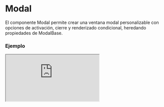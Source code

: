 
# Modal

El componente Modal permite crear una ventana modal personalizable con opciones de activación, cierre y renderizado condicional, heredando propiedades de ModalBase.

### Ejemplo

<Iframe src="https://fenextjs-component-storybook.vercel.app/iframe.html?args=&id=component-modal--index&viewMode=story" />

### Importacion

Para importar el componente Modal, se puede hacer desde fenextjs

```tsx copy
import { Modal } from "fenextjs";
```

### Parametros

| Parametro | Tipo | Requerido | Default | Descripcion |
| --------- | ---- | --------- | ------- | ----------- |
| ElementActionModalActive | ReactNode | no | undefined | Elemento que activa el modal al hacer clic. |
| disabledElementActionModalActive | boolean | no | false | Indica si el elemento activador del modal está deshabilitado. |
| onActive | function | no | undefined | Función que se ejecuta cuando el modal se activa. |
| activeByNameLocalStorage | boolean | no | false | Indica si el estado activo del modal se almacena en localStorage. |
| activeByNameContentLocalStorage | boolean | no | false | Determina si el contenido del modal activo se almacena en localStorage. |
| classNameElementActionModalActive | string | no | '' | Clase CSS para el elemento activador del modal. |
| classNameModal | ModalBaseClassProps | no | \{\} | Objeto que contiene las clases CSS personalizables del modal. |
| children | ReactNode | no | undefined | Contenido o elementos a mostrar dentro del modal. |
| active | boolean | no | undefined | Determina si el modal está activo. |
| onClose | function | no | undefined | Función que se ejecuta al cerrar el modal. |
| type | 'top' \| 'left' \| 'right' \| 'bottom' \| 'center' \| 'full' \| 'layout-grid' \| 'top-right' \| 'top-left' \| 'bottom-right' \| 'bottom-left' | no | 'center' | Define el tipo o la posición del modal. |
| typeClose | 'out' \| 'inset' \| 'none' | no | 'out' | Especifica el tipo de botón de cierre para el modal. |
| disabledClose | boolean | no | false | Indica si el cierre del modal está deshabilitado. |
| useRender | boolean | no | false | Determina si el modal usa renderizado condicional. |
| name | string | no | undefined | Nombre identificador del modal. |
| nameLocalStorage | string | no | undefined | Clave de almacenamiento en localStorage para el estado del modal. |
| closeComponent | ReactNode | no | undefined | Componente personalizado de cierre para el modal. |

### Storybook

Para ver el storybook del componente lo puede hacer con este [link](https://fenextjs-component-storybook.vercel.app/?path=/story/component-modal--index)

### Usos

- Modal básico

```tsx copy
<Modal active={true}>Contenido del modal</Modal>
```

- Modal con cierre deshabilitado

```tsx copy
<Modal active={true} disabledClose={true} />
```

- Modal con activador personalizado

```tsx copy
<Modal ElementActionModalActive={<button>Abrir Modal</button>} />
```

- Modal con posición superior derecha

```tsx copy
<Modal active={true} type="top-right" />
```

